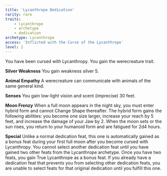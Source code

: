 ```yaml
---
title: 'Lycanthrope Dedication'
rarity: rare
traits:
    - lycanthrope
    - archetype
    - dedication
archetype: Lycanthrope
access: 'Inflicted with the Curse of the Lycanthrope'
level: 2
---
```


You have been cursed with Lycanthropy. You gain the werecreature trait.

**Silver Weakness** You gain weakness silver 5.

**Animal Empathy** A werecreature can communicate with animals of the same general kind.

**Senses** You gain low-light vision and scent (imprecise) 30 feet.

**Moon Frenzy** When a full moon appears in the night sky, you must enter hybrid form and cannot Change Shape thereafter. The hybrid form gains the following abilities: you become one size larger, increase your reach by 5 feet, and increase the damage of your Jaw by 2. When the moon sets or the sun rises, you return to your humanoid form and are fatigued for 2d4 hours.

**Special** Unlike a normal dedication feat, this one is automatically gained as a bonus feat during your first full moon after you become cursed with Lycanthropy. You cannot select another dedication feat until you have gained two other feats from the Lycanthrope archetype. Once you have two feats, you gain True Lycanthrope as a bonus feat. If you already have a dedication feat that prevents you from selecting other dedication feats, you are unable to select feats for that original dedication until you fulfill this one.